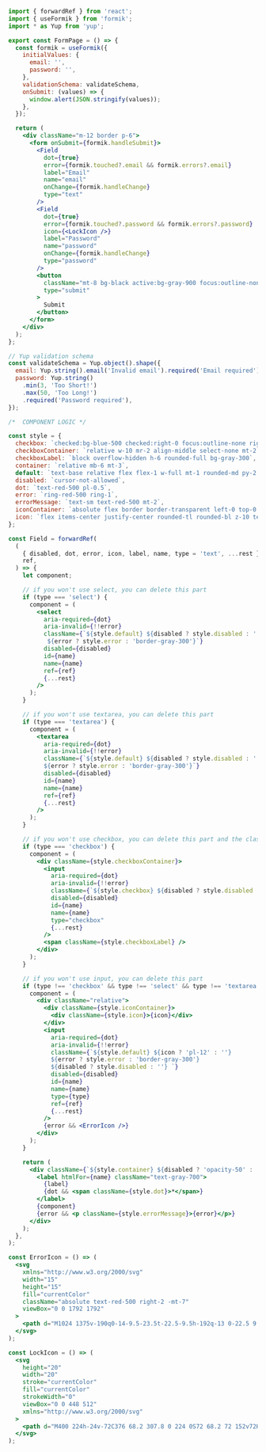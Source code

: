 ```jsx
import { forwardRef } from 'react';
import { useFormik } from 'formik';
import * as Yup from 'yup';

export const FormPage = () => {
  const formik = useFormik({
    initialValues: {
      email: '',
      password: '',
    },
    validationSchema: validateSchema,
    onSubmit: (values) => {
      window.alert(JSON.stringify(values));
    },
  });

  return (
    <div className="m-12 border p-6">
      <form onSubmit={formik.handleSubmit}>
        <Field
          dot={true}
          error={formik.touched?.email && formik.errors?.email}
          label="Email"
          name="email"
          onChange={formik.handleChange}
          type="text"
        />
        <Field
          dot={true}
          error={formik.touched?.password && formik.errors?.password}
          icon={<LockIcon />}
          label="Password"
          name="password"
          onChange={formik.handleChange}
          type="password"
        />
        <button
          className="mt-8 bg-black active:bg-gray-900 focus:outline-none text-white rounded px-4 py-1"
          type="submit"
        >
          Submit
        </button>
      </form>
    </div>
  );
};

// Yup validation schema
const validateSchema = Yup.object().shape({
  email: Yup.string().email('Invalid email').required('Email required'),
  password: Yup.string()
    .min(3, 'Too Short!')
    .max(50, 'Too Long!')
    .required('Password required'),
});

/*  COMPONENT LOGIC */

const style = {
  checkbox: `checked:bg-blue-500 checked:right-0 focus:outline-none right-4 duration-200 ease-in absolute block w-6 h-6 rounded-full bg-white border-4 appearance-none cursor-pointer`,
  checkboxContainer: `relative w-10 mr-2 align-middle select-none mt-2`,
  checkboxLabel: `block overflow-hidden h-6 rounded-full bg-gray-300`,
  container: `relative mb-6 mt-3`,
  default: `text-base relative flex flex-1 w-full mt-1 rounded-md py-2 px-4 bg-white text-gray-700 placeholder-gray-400 text-base focus:outline-none focus:ring-1 focus:border-transparent border border-transparent`,
  disabled: `cursor-not-allowed`,
  dot: `text-red-500 pl-0.5`,
  error: `ring-red-500 ring-1`,
  errorMessage: `text-sm text-red-500 mt-2`,
  iconContainer: `absolute flex border border-transparent left-0 top-0 h-full w-10`,
  icon: `flex items-center justify-center rounded-tl rounded-bl z-10 text-gray-400 text-lg h-full w-full`,
};

const Field = forwardRef(
  (
    { disabled, dot, error, icon, label, name, type = 'text', ...rest },
    ref,
  ) => {
    let component;

    // if you won't use select, you can delete this part
    if (type === 'select') {
      component = (
        <select
          aria-required={dot}
          aria-invalid={!!error}
          className={`${style.default} ${disabled ? style.disabled : ''}
           ${error ? style.error : 'border-gray-300'}`}
          disabled={disabled}
          id={name}
          name={name}
          ref={ref}
          {...rest}
        />
      );
    }

    // if you won't use textarea, you can delete this part
    if (type === 'textarea') {
      component = (
        <textarea
          aria-required={dot}
          aria-invalid={!!error}
          className={`${style.default} ${disabled ? style.disabled : ''}
          ${error ? style.error : 'border-gray-300'}`}
          disabled={disabled}
          id={name}
          name={name}
          ref={ref}
          {...rest}
        />
      );
    }

    // if you won't use checkbox, you can delete this part and the classes checkbox, checkboxContainer and checkboxLabel
    if (type === 'checkbox') {
      component = (
        <div className={style.checkboxContainer}>
          <input
            aria-required={dot}
            aria-invalid={!!error}
            className={`${style.checkbox} ${disabled ? style.disabled : ''}`}
            disabled={disabled}
            id={name}
            name={name}
            type="checkbox"
            {...rest}
          />
          <span className={style.checkboxLabel} />
        </div>
      );
    }

    // if you won't use input, you can delete this part
    if (type !== 'checkbox' && type !== 'select' && type !== 'textarea') {
      component = (
        <div className="relative">
          <div className={style.iconContainer}>
            <div className={style.icon}>{icon}</div>
          </div>
          <input
            aria-required={dot}
            aria-invalid={!!error}
            className={`${style.default} ${icon ? 'pl-12' : ''}
            ${error ? style.error : 'border-gray-300'}
            ${disabled ? style.disabled : ''} `}
            disabled={disabled}
            id={name}
            name={name}
            type={type}
            ref={ref}
            {...rest}
          />
          {error && <ErrorIcon />}
        </div>
      );
    }

    return (
      <div className={`${style.container} ${disabled ? 'opacity-50' : ''}`}>
        <label htmlFor={name} className="text-gray-700">
          {label}
          {dot && <span className={style.dot}>*</span>}
        </label>
        {component}
        {error && <p className={style.errorMessage}>{error}</p>}
      </div>
    );
  },
);

const ErrorIcon = () => (
  <svg
    xmlns="http://www.w3.org/2000/svg"
    width="15"
    height="15"
    fill="currentColor"
    className="absolute text-red-500 right-2 -mt-7"
    viewBox="0 0 1792 1792"
  >
    <path d="M1024 1375v-190q0-14-9.5-23.5t-22.5-9.5h-192q-13 0-22.5 9.5t-9.5 23.5v190q0 14 9.5 23.5t22.5 9.5h192q13 0 22.5-9.5t9.5-23.5zm-2-374l18-459q0-12-10-19-13-11-24-11h-220q-11 0-24 11-10 7-10 21l17 457q0 10 10 16.5t24 6.5h185q14 0 23.5-6.5t10.5-16.5zm-14-934l768 1408q35 63-2 126-17 29-46.5 46t-63.5 17h-1536q-34 0-63.5-17t-46.5-46q-37-63-2-126l768-1408q17-31 47-49t65-18 65 18 47 49z" />
  </svg>
);

const LockIcon = () => (
  <svg
    height="20"
    width="20"
    stroke="currentColor"
    fill="currentColor"
    strokeWidth="0"
    viewBox="0 0 448 512"
    xmlns="http://www.w3.org/2000/svg"
  >
    <path d="M400 224h-24v-72C376 68.2 307.8 0 224 0S72 68.2 72 152v72H48c-26.5 0-48 21.5-48 48v192c0 26.5 21.5 48 48 48h352c26.5 0 48-21.5 48-48V272c0-26.5-21.5-48-48-48zm-104 0H152v-72c0-39.7 32.3-72 72-72s72 32.3 72 72v72z" />
  </svg>
);
```
